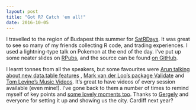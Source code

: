 ```yaml
---
layout: post
title: "Got R? Catch 'em all!"
date: 2016-10-05
---
```


I travelled to the region of Budapest this summer for [SatRDays](http://budapest.satrdays.org/). It was great to see so many of my friends collecting R code, and trading experiences. I used a lightning-type talk on Pokemon at the end of the day. I've put up some neater slides on [RPubs](https://rpubs.com/DaveRGP/GotRCatchEmAll), and the source can be found [on GitHub](https://github.com/DaveRGP/GotRCatchEmAll).

I learnt tonnes from all the speakers, but some favourites were [Arun talking about new data.table features](https://www.youtube.com/watch?v=Z0gZuh5xsuo&index=7&list=PLUBl0DoLa5SDsOetNga5pt4uo6YOyKVWn)
, [Mark van der Loo's package Validate](https://www.youtube.com/watch?v=RMCc2Iu0UIQ&index=8&list=PLUBl0DoLa5SDsOetNga5pt4uo6YOyKVWn) and [Tom Levine's Music Videos](https://www.youtube.com/watch?v=gPz_LXbTtiI&list=PLUBl0DoLa5SDsOetNga5pt4uo6YOyKVWn&index=16). It's great to have videos of every session available (even mine!). I've gone back to them a number of times to remind myself of key points and [some lovely moments too](https://youtu.be/MHweHr_WqqQ?t=17m16s). Thanks to [Gergely](https://about.me/daroczig) and everyone for setting it up and showing us the city. Cardiff next year?

